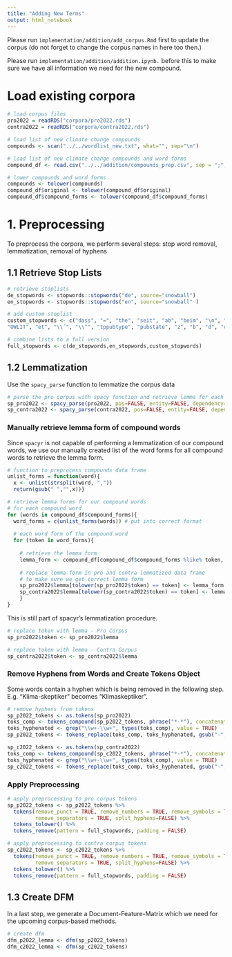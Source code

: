 ```yaml
---
title: "Adding New Terms"
output: html_notebook
---
```

Please run `implementation/addition/add_corpus.Rmd` first to update the corpus (do not forget to change the corpus names in here too then.)

Please run `implementation/addition/addition.ipynb.` before this to make sure we have all information we need for the new compound.  

# Load existing corpora
```r
# load corpus files 
pro2022 = readRDS("corpora/pro2022.rds")
contra2022 = readRDS("corpora/contra2022.rds")

# load list of new climate change compounds 
compounds <- scan("../../wordlist_new.txt", what="", sep="\n")

# load list of new climate change compounds and word forms
compound_df <- read.csv("../../addition/compounds_prep.csv", sep = ";", stringsAsFactors=FALSE)

# lower compounds and word forms                  
compounds <- tolower(compounds)
compound_df$original <- tolower(compound_df$original)
compound_df$compound_forms <- tolower(compound_df$compound_forms)
```


# 1. Preprocessing
To preprocess the corpora, we perform several steps: stop word removal, lemmatization, removal of hyphens  

## 1.1 Retrieve Stop Lists 
```r
# retrieve stoplists
de_stopwords <- stopwords::stopwords("de", source="snowball")
en_stopwords <- stopwords::stopwords("en", source="snowball" )

# add custom stoplist
custom_stopwords <- c("dass", "=", "the", "seit", "ab", "beim", "\n", "mal", "c", "\\|","|", "m", "kommentare", "neueste", "gepostet", "admin", "cookies", "inhalte", "inhalt", "newsletter", "posten", "zugriff", "passwort", "geschützt", "seite", "website", "webseite", "and", "0", "1", "2", "3","4","5","6","7","8","9", "mfg","w","t","wer","00", "30", ">", "anmelden", "\\+", "40", "81", "erneuerbarer",
"OWLIT", "et", "\\´", "\\^", "tppubtype", "pubstate", "z", "b", "d", "ct", "--", "[", "]", "{", "}")

# combine lists to a full version
full_stopwords <- c(de_stopwords,en_stopwords,custom_stopwords)
```

## 1.2 Lemmatization
Use the `spacy_parse` function to lemmatize the corpus data
```r
# parse the pro corpus with spacy function and retrieve lemma for each token
sp_pro2022 <- spacy_parse(pro2022, pos=FALSE, entity=FALSE, dependency=FALSE)
sp_contra2022 <- spacy_parse(contra2022, pos=FALSE, entity=FALSE, dependency=FALSE)
```

### Manually retrieve lemma form of compound words 
Since `spacyr` is not capable of performing a lemmatization of our compound words, we use our manually created list of the word forms for all compound words to retrieve the lemma form. 
```r
# function to preprocess compounds data frame 
unlist_forms = function(word){
  x <- unlist(strsplit(word, ","))
  return(gsub(" ","",x))}

# retrieve lemma forms for our compound words 
# for each compound word 
for (words in compound_df$compound_forms){
  word_forms = c(unlist_forms(words)) # put into correct format
  
  # each word form of the compound word 
  for (token in word_forms){
    
    # retrieve the lemma form
    lemma_form <- compound_df[compound_df$compound_forms %like% token, ]$original[[1]]
  
    # replace lemma form in pro and contra lemmatized data frame  
    # to make sure we get correct lemma form
    sp_pro2022$lemma[tolower(sp_pro2022$token) == token] <- lemma_form
    sp_contra2022$lemma[tolower(sp_contra2022$token) == token] <- lemma_form
    }
}
```

This is still part of spacyr's lemmatization procedure. 
```r
# replace token with lemma - Pro Corpus
sp_pro2022$token <- sp_pro2022$lemma

# replace token with lemma - Contra Corpus
sp_contra2022$token <- sp_contra2022$lemma
```

### Remove Hyphens from Words and Create Tokens Object 
Some words contain a hyphen which is being removed in the following step. E.g. "Klima-skeptiker" becomes "Klimaskeptiker".
```r
# remove hyphens from tokens
sp_p2022_tokens <- as.tokens(sp_pro2022)
toks_comp <- tokens_compound(sp_p2022_tokens, phrase("*-*"), concatenator ="")
toks_hyphenated <- grep("\\w+-\\w+", types(toks_comp), value = TRUE)
sp_p2022_tokens <- tokens_replace(toks_comp, toks_hyphenated, gsub("-", "", toks_hyphenated))

sp_c2022_tokens <- as.tokens(sp_contra2022)
toks_comp <- tokens_compound(sp_c2022_tokens, phrase("*-*"), concatenator ="")
toks_hyphenated <- grep("\\w+-\\w+", types(toks_comp), value = TRUE)
sp_c2022_tokens <- tokens_replace(toks_comp, toks_hyphenated, gsub("-", "", toks_hyphenated))
```

### Apply Preprocessing 
```r
# apply preprocessing to pro corpus tokens
sp_p2022_tokens <- sp_p2022_tokens %>% 
  tokens(remove_punct = TRUE, remove_numbers = TRUE, remove_symbols = TRUE, remove_url = TRUE, 
         remove_separators = TRUE, split_hyphens=FALSE) %>% 
  tokens_tolower() %>% 
  tokens_remove(pattern = full_stopwords, padding = FALSE) 

# apply preprocessing to contra corpus tokens
sp_c2022_tokens <- sp_c2022_tokens %>% 
  tokens(remove_punct = TRUE, remove_numbers = TRUE, remove_symbols = TRUE, remove_url = TRUE, 
         remove_separators = TRUE, split_hyphens=FALSE) %>% 
  tokens_tolower() %>% 
  tokens_remove(pattern = full_stopwords, padding = FALSE) 
```

## 1.3 Create DFM 
In a last step, we generate a Document-Feature-Matrix which we need for the upcoming corpus-based methods. 
```r
# create dfm
dfm_p2022_lemma <- dfm(sp_p2022_tokens)
dfm_c2022_lemma <- dfm(sp_c2022_tokens)
```




